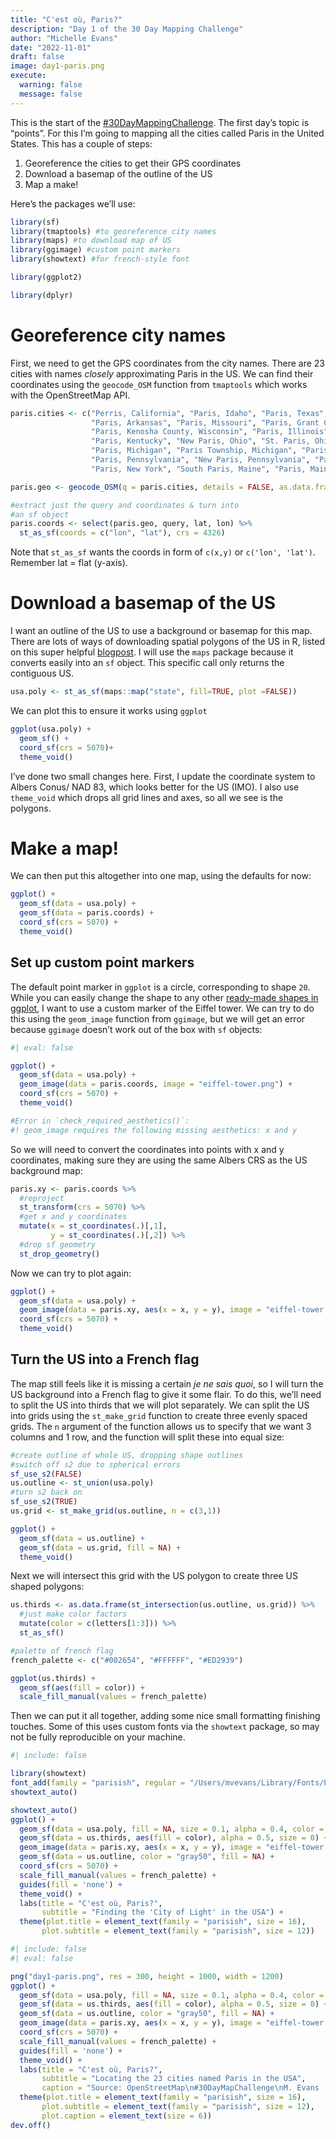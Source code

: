 ```yaml
---
title: "C'est où, Paris?"
description: "Day 1 of the 30 Day Mapping Challenge"
author: "Michelle Evans"
date: "2022-11-01"
draft: false
image: day1-paris.png
execute:
  warning: false
  message: false
---
```


This is the start of the [#30DayMappingChallenge](https://github.com/tjukanovt/30DayMapChallenge). The first day's topic is "points". For this I'm going to mapping all the cities called Paris in the United States. This has a couple of steps:

1. Georeference the cities to get their GPS coordinates
2. Download a basemap of the outline of the US
3. Map a make!

Here's the packages we'll use:

```r
library(sf)
library(tmaptools) #to georeference city names
library(maps) #to download map of US
library(ggimage) #custom point markers
library(showtext) #for french-style font

library(ggplot2)

library(dplyr)
```

# Georeference city names

First, we need to get the GPS coordinates from the city names. There are 23 cities with names *closely* approximating Paris in the US. We can find their coordinates using the `geocode_OSM` function from `tmaptools` which works with the OpenStreetMap API. 

```r
paris.cities <- c("Perris, California", "Paris, Idaho", "Paris, Texas",
                  "Paris, Arkansas", "Paris, Missouri", "Paris, Grant County, Wisconsin",
                  "Paris, Kenosha County, Wisconsin", "Paris, Illinois", "Paris, Tennessee",
                  "Paris, Kentucky", "New Paris, Ohio", "St. Paris, Ohio", "New Paris, Indiana",
                  "Paris, Michigan", "Paris Township, Michigan", "Paris, Ohio", 
                  "Paris, Pennsylvania", "New Paris, Pennsylvania", "Paris, Virginia",
                  "Paris, New York", "South Paris, Maine", "Paris, Maine", "West Paris, Maine")

paris.geo <- geocode_OSM(q = paris.cities, details = FALSE, as.data.frame = TRUE)

#extract just the query and coordinates & turn into 
#an sf object
paris.coords <- select(paris.geo, query, lat, lon) %>%
  st_as_sf(coords = c("lon", "lat"), crs = 4326)
```

Note that `st_as_sf` wants the coords in form of `c(x,y)` or `c('lon', 'lat')`. Remember lat = flat (y-axis).

# Download a basemap of the US

I want an outline of the US to use a background or basemap for this map. There are lots of ways of downloading spatial polygons of the US in R, listed on this super helpful [blogpost](https://jtr13.github.io/cc19/different-ways-of-plotting-u-s-map-in-r.html). I will use the `maps` package because it converts easily into an `sf` object. This specific call only returns the contiguous US.

```r
usa.poly <- st_as_sf(maps::map("state", fill=TRUE, plot =FALSE))
```

We can plot this to ensure it works using `ggplot`

```r
ggplot(usa.poly) +
  geom_sf() +
  coord_sf(crs = 5070)+ 
  theme_void()
```

I've done two small changes here. First, I update the coordinate system to Albers Conus/ NAD 83, which looks better for the US (IMO). I also use `theme_void` which drops all grid lines and axes, so all we see is the polygons.

# Make a map!

We can then put this altogether into one map, using the defaults for now:

```r
ggplot() +
  geom_sf(data = usa.poly) +
  geom_sf(data = paris.coords) +
  coord_sf(crs = 5070) + 
  theme_void()
```


## Set up custom point markers

The default point marker in `ggplot` is a circle, corresponding to shape `20`. While you can easily change the shape to any other [ready-made shapes in ggplot](https://ggplot2.tidyverse.org/articles/ggplot2-specs.html#point), I want to use a custom marker of the Eiffel tower. We can try to do this using the `geom_image` function from `ggimage`, but we will get an error because `ggimage` doesn't work out of the box with `sf` objects:

```r
#| eval: false

ggplot() +
  geom_sf(data = usa.poly) +
  geom_image(data = paris.coords, image = "eiffel-tower.png") +
  coord_sf(crs = 5070) + 
  theme_void()

#Error in `check_required_aesthetics()`:
#! geom_image requires the following missing aesthetics: x and y
```

So we will need to convert the coordinates into points with x and y coordinates, making sure they are using the same Albers CRS as the US background map:

```r
paris.xy <- paris.coords %>%
  #reproject
  st_transform(crs = 5070) %>%
  #get x and y coordinates
  mutate(x = st_coordinates(.)[,1],
         y = st_coordinates(.)[,2]) %>%
  #drop sf geometry
  st_drop_geometry()
```

Now we can try to plot again:

```r
ggplot() +
  geom_sf(data = usa.poly) +
  geom_image(data = paris.xy, aes(x = x, y = y), image = "eiffel-tower.png", size = 0.05) +
  coord_sf(crs = 5070) + 
  theme_void()
```

## Turn the US into a French flag

The map still feels like it is missing a certain *je ne sais quoi*, so I will turn the US background into a French flag to give it some flair. To do this, we'll need to split the US into thirds that we will plot separately. We can split the US into grids using the `st_make_grid` function to create three evenly spaced grids. The `n` argument of the function allows us to specify that we want 3 columns and 1 row, and the function will split these into equal size:

```r
#create outline of whole US, dropping shape outlines
#switch off s2 due to spherical errors
sf_use_s2(FALSE)
us.outline <- st_union(usa.poly)
#turn s2 back on
sf_use_s2(TRUE)
us.grid <- st_make_grid(us.outline, n = c(3,1))

ggplot() +
  geom_sf(data = us.outline) +
  geom_sf(data = us.grid, fill = NA) +
  theme_void()
```

Next we will intersect this grid with the US polygon to create three US shaped polygons:

```r
us.thirds <- as.data.frame(st_intersection(us.outline, us.grid)) %>%
  #just make color factors
  mutate(color = c(letters[1:3])) %>%
  st_as_sf()

#palette of french flag
french_palette <- c("#002654", "#FFFFFF", "#ED2939")

ggplot(us.thirds) +
  geom_sf(aes(fill = color)) +
  scale_fill_manual(values = french_palette)
```

Then we can put it all together, adding some nice small formatting finishing touches. Some of this uses custom fonts via the `showtext` package, so may not be fully reproducible on your machine.

```r
#| include: false

library(showtext)
font_add(family = "parisish", regular = "/Users/mvevans/Library/Fonts/Parisish.ttf")
showtext_auto()
```


```r
showtext_auto()
ggplot() +
  geom_sf(data = usa.poly, fill = NA, size = 0.1, alpha = 0.4, color = "gray80") +
  geom_sf(data = us.thirds, aes(fill = color), alpha = 0.5, size = 0) +
  geom_image(data = paris.xy, aes(x = x, y = y), image = "eiffel-tower.png", size = 0.04) +
  geom_sf(data = us.outline, color = "gray50", fill = NA) +
  coord_sf(crs = 5070) + 
  scale_fill_manual(values = french_palette) +
  guides(fill = 'none') +
  theme_void() +
  labs(title = "C'est où, Paris?",
       subtitle = "Finding the 'City of Light' in the USA") +
  theme(plot.title = element_text(family = "parisish", size = 16),
       plot.subtitle = element_text(family = "parisish", size = 12))
```

```r
#| include: false
#| eval: false

png("day1-paris.png", res = 300, height = 1000, width = 1200)
ggplot() +
  geom_sf(data = usa.poly, fill = NA, size = 0.1, alpha = 0.4, color = "gray80") +
  geom_sf(data = us.thirds, aes(fill = color), alpha = 0.5, size = 0) +
  geom_sf(data = us.outline, color = "gray50", fill = NA) +
  geom_image(data = paris.xy, aes(x = x, y = y), image = "eiffel-tower.png", size = 0.04) +
  coord_sf(crs = 5070) + 
  scale_fill_manual(values = french_palette) +
  guides(fill = 'none') +
  theme_void() +
  labs(title = "C'est où, Paris?",
       subtitle = "Locating the 23 cities named Paris in the USA",
       caption = "Source: OpenStreetMap\n#30DayMapChallenge\nM. Evans | github:mvevans89") +
  theme(plot.title = element_text(family = "parisish", size = 16),
       plot.subtitle = element_text(family = "parisish", size = 12),
       plot.caption = element_text(size = 6))
dev.off()
```

